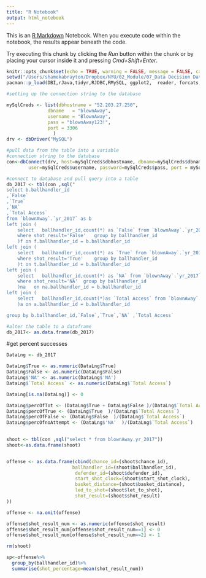 ```yaml
---
title: "R Notebook"
output: html_notebook
---
```


This is an [R Markdown](http://rmarkdown.rstudio.com) Notebook. When you execute code within the notebook, the results appear beneath the code. 

Try executing this chunk by clicking the *Run* button within the chunk or by placing your cursor inside it and pressing *Cmd+Shift+Enter*. 

```r
knitr::opts_chunk$set(echo = TRUE, warning = FALSE, message = FALSE, cache = TRUE)
setwd("/Users/shamekabrayton/Dropbox/NYU/02_Module/07_Data Decision Data Making/Exam")
pacman::p_load(DBI,rJava,tidyr,RJDBC,RMySQL, ggplot2,  reader, forcats, DT, broom, tidyverse, shiny, dplyr,dbplyr,stringr, sjPlot, sjmisc, questionr, stargazer, rio, ggeffects, FSelector)
```



```r
#setting up the connection string to the database

mySqlCreds <- list(dbhostname = "52.203.27.250",
               dbname   = "blownAway",
               username = "BlownAway",
               pass = "blownAway123!",
               port = 3306
                 )
drv <- dbDriver("MySQL")

```


```r
#pull data from the table into a variable 
#connection string to the database
con<-dbConnect(drv, host=mySqlCreds$dbhostname, dbname=mySqlCreds$dbname, 
        user=mySqlCreds$username, password=mySqlCreds$pass, port = mySqlCreds$port)

#connect to database and pull query into a table
db_2017 <- tbl(con ,sql("
select b.ballhandler_id
,`False`
,`True`
,`NA`
,`Total Access`
from `blownAway`.`yr_2017` as b
left join (
	select   ballhandler_id,count(*) as `False` from `blownAway`.`yr_2017`
	where shot_result='False' 	group by ballhandler_id
	)f on f.ballhandler_id = b.ballhandler_id
left join (
	select   ballhandler_id,count(*) as `True` from `blownAway`.`yr_2017`
	where shot_result='True' 	group by ballhandler_id
	)t on t.ballhandler_id = b.ballhandler_id
left join (
	select   ballhandler_id,count(*) as `NA` from `blownAway`.`yr_2017`
	where shot_result='NA' 	group by ballhandler_id
	)na   on na.ballhandler_id = b.ballhandler_id
left join (
	select   ballhandler_id,count(*)as `Total Access` from `blownAway`.`yr_2017` 	group by ballhandler_id
	)a on a.ballhandler_id = b.ballhandler_id

group by b.ballhandler_id,`False`,`True`,`NA` ,`Total Access`                        "))

#alter the table to a dataframe
db_2017<- as.data.frame(db_2017)


```
#get percent successes
```r

DataLng <- db_2017

DataLng$True <- as.numeric(DataLng$True)
DataLng$False <- as.numeric(DataLng$False)
DataLng$'NA' <- as.numeric(DataLng$'NA')
DataLng$`Total Access` <- as.numeric(DataLng$`Total Access`)

DataLng[is.na(DataLng)] <- 0

DataLng$percOfTot <- (DataLng$True + DataLng$False )/(DataLng$`Total Access`)
DataLng$percOfTrue <- (DataLng$True  )/(DataLng$`Total Access`)
DataLng$percOfFalse <- (DataLng$False  )/(DataLng$`Total Access`)
DataLng$percOfnoAttempt <- (DataLng$'NA'  )/(DataLng$`Total Access`)
  
```



```r


shoot <- tbl(con ,sql("select * from blownAway.yr_2017"))
shoot<-as.data.frame(shoot)


offense <- as.data.frame(cbind(chance_id=(shoot$chance_id),
                        ballhandler_id=(shoot$ballhandler_id),
                         defender_id=(shoot$defender_id),
                         start_shot_clock=(shoot$start_shot_clock),
                         basket_distance=(shoot$basket_distance),
                         led_to_shot=(shoot$let_to_shot),
                         shot_result=(shoot$shot_result)
))

offense <- na.omit(offense)

offense$shot_result_num <- as.numeric(offense$shot_result)
offense$shot_result_num[offense$shot_result_num==1] <- 0
offense$shot_result_num[offense$shot_result_num==2] <- 1

rm(shoot)
```

```r

sp<-offense%>% 
  group_by(ballhandler_id)%>% 
  summarise(shot_percentage=mean(shot_result_num))

```

